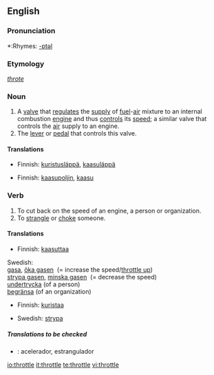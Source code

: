 {{wikipedia|dab=throttle (disambiguation)|throttle}}
==English==

===Pronunciation===
*:Rhymes: [[Rhymes:English:-ɒtəl|-ɒtəl]]

===Etymology===
{{ME.}} ''[[throte]]''

===Noun===
{{wikipedia}}
{{en-noun}}

# A [[valve]] that [[regulate]]s the [[supply]] of [[fuel]]-[[air]] mixture to an internal combustion [[engine]] and thus [[control]]s its [[speed]]; a similar valve that controls the [[air]] supply to an engine.
# The [[lever]] or [[pedal]] that controls this valve.

====Translations====
{{trans-top|a valve}}
*Finnish: [[kuristusläppä]], [[kaasuläppä]]
{{trans-mid}}
{{trans-bottom}}

{{trans-top|the lever or pedal that controls this valve}}
*Finnish: [[kaasupoljin]], [[kaasu]]
{{trans-mid}}
{{trans-bottom}}

===Verb===
{{en-verb|throttl|ing}}

# To cut back on the speed of an engine, a person or organization.
# To [[strangle]] or [[choke]] someone.

====Translations====
{{trans-top|to cut back speed}}
*Finnish: [[kaasuttaa]]
{{trans-mid}}
Swedish: <br>[[gasa]], [[öka gasen]] &nbsp;(= increase the speed/[[throttle up]]) <br />[[strypa gasen]], [[minska gasen]] &nbsp;(= decrease the speed)<br />[[undertrycka]] (of a person)<br />[[begränsa]] (of an organization)
{{trans-bottom}}

{{trans-top|to strangle someone}}
*Finnish: [[kuristaa]]
{{trans-mid}}
*Swedish: [[strypa]]
{{trans-bottom}}

=====Translations to be checked=====
{{checktrans}}
*{{ttbc|Spanish}}: acelerador, estrangulador

[[io:throttle]]
[[it:throttle]]
[[te:throttle]]
[[vi:throttle]]
